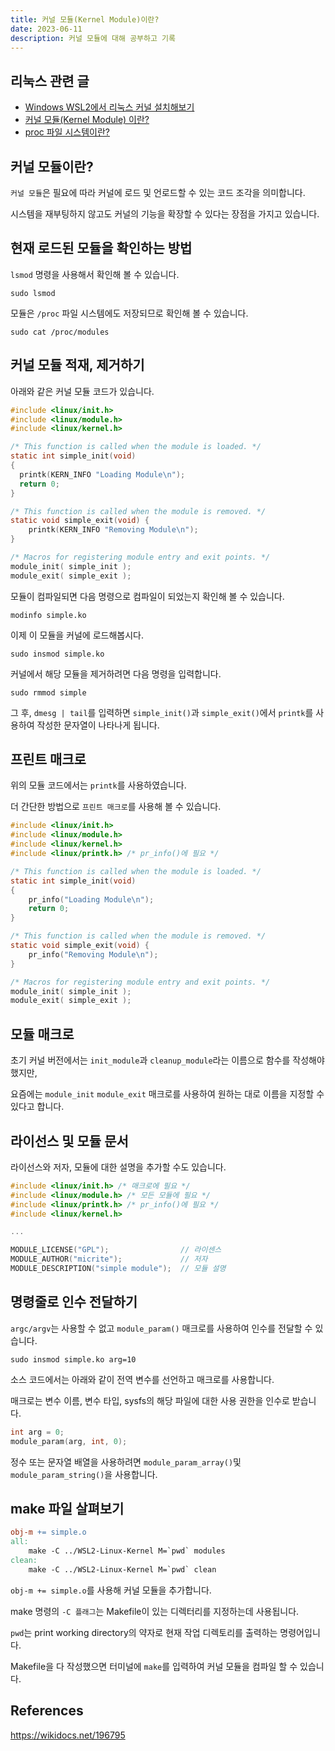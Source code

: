```yaml
---
title: 커널 모듈(Kernel Module)이란?
date: 2023-06-11
description: 커널 모듈에 대해 공부하고 기록
---
```


## 리눅스 관련 글

- [Windows WSL2에서 리눅스 커널 설치해보기](https://blog-gray-omega-81.vercel.app/blog/20230610-wsl-linux-kernel)
- [커널 모듈(Kernel Module) 이란?](https://blog-gray-omega-81.vercel.app/blog/20230611-what-is-kernel-module)
- [proc 파일 시스템이란?](https://blog-gray-omega-81.vercel.app/blog/20230612-what-is-proc)

## 커널 모듈이란?

`커널 모듈`은 필요에 따라 커널에 로드 및 언로드할 수 있는 코드 조각을 의미합니다.

시스템을 재부팅하지 않고도 커널의 기능을 확장할 수 있다는 장점을 가지고 있습니다.

## 현재 로드된 모듈을 확인하는 방법

`lsmod` 명령을 사용해서 확인해 볼 수 있습니다.

```shell
sudo lsmod
```

모듈은 `/proc` 파일 시스템에도 저장되므로 확인해 볼 수 있습니다.

```shell
sudo cat /proc/modules
```

## 커널 모듈 적재, 제거하기

아래와 같은 커널 모듈 코드가 있습니다.

```c:simple.c
#include <linux/init.h>
#include <linux/module.h>
#include <linux/kernel.h>

/* This function is called when the module is loaded. */
static int simple_init(void)
{
  printk(KERN_INFO "Loading Module\n");
  return 0;
}

/* This function is called when the module is removed. */
static void simple_exit(void) {
	printk(KERN_INFO "Removing Module\n");
}

/* Macros for registering module entry and exit points. */
module_init( simple_init );
module_exit( simple_exit );
```

모듈이 컴파일되면 다음 명령으로 컴파일이 되었는지 확인해 볼 수 있습니다.

```shell
modinfo simple.ko
```

이제 이 모듈을 커널에 로드해봅시다.

```shell
sudo insmod simple.ko
```

커널에서 해당 모듈을 제거하려면 다음 명령을 입력합니다.

```shell
sudo rmmod simple
```

그 후, `dmesg | tail`를 입력하면 `simple_init()`과 `simple_exit()`에서 `printk`를 사용하여 작성한 문자열이 나타나게 됩니다.

## 프린트 매크로

위의 모듈 코드에서는 `printk`를 사용하였습니다.

더 간단한 방법으로 `프린트 매크로`를 사용해 볼 수 있습니다.

```c:simple.c
#include <linux/init.h>
#include <linux/module.h>
#include <linux/kernel.h>
#include <linux/printk.h> /* pr_info()에 필요 */

/* This function is called when the module is loaded. */
static int simple_init(void)
{
	pr_info("Loading Module\n");
	return 0;
}

/* This function is called when the module is removed. */
static void simple_exit(void) {
	pr_info("Removing Module\n");
}

/* Macros for registering module entry and exit points. */
module_init( simple_init );
module_exit( simple_exit );
```

## 모듈 매크로

초기 커널 버전에서는 `init_module`과 `cleanup_module`라는 이름으로 함수를 작성해야 했지만,

요즘에는 `module_init` `module_exit` 매크로를 사용하여 원하는 대로 이름을 지정할 수 있다고 합니다.

## 라이선스 및 모듈 문서

라이선스와 저자, 모듈에 대한 설명을 추가할 수도 있습니다.

```c:simple.c
#include <linux/init.h> /* 매크로에 필요 */
#include <linux/module.h> /* 모든 모듈에 필요 */
#include <linux/printk.h> /* pr_info()에 필요 */
#include <linux/kernel.h>

...

MODULE_LICENSE("GPL");                // 라이센스
MODULE_AUTHOR("micrite");             // 저자
MODULE_DESCRIPTION("simple module");  // 모듈 설명
```

## 명령줄로 인수 전달하기

`argc/argv`는 사용할 수 없고 `module_param()` 매크로를 사용하여 인수를 전달할 수 있습니다.

```shell
sudo insmod simple.ko arg=10
```

소스 코드에서는 아래와 같이 전역 변수를 선언하고 매크로를 사용합니다.

매크로는 변수 이름, 변수 타입, sysfs의 해당 파일에 대한 사용 권한을 인수로 받습니다.

```c:simple.c
int arg = 0;
module_param(arg, int, 0);
```

정수 또는 문자열 배열을 사용하려면 `module_param_array()`및 `module_param_string()`을 사용합니다.

## make 파일 살펴보기

```Makefile
obj-m += simple.o
all:
	make -C ../WSL2-Linux-Kernel M=`pwd` modules
clean:
	make -C ../WSL2-Linux-Kernel M=`pwd` clean
```

`obj-m += simple.o`를 사용해 커널 모듈을 추가합니다.

make 명령의 `-C 플래그`는 Makefile이 있는 디렉터리를 지정하는데 사용됩니다.

`pwd`는 print working directory의 약자로 현재 작업 디렉토리를 출력하는 명령어입니다.

Makefile을 다 작성했으면 터미널에 `make`를 입력하여 커널 모듈을 컴파일 할 수 있습니다.

## References

https://wikidocs.net/196795
